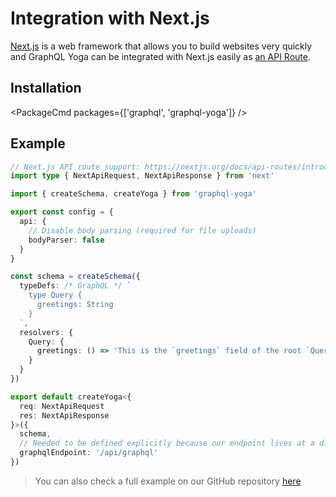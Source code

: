 
# Integration with Next.js

[Next.js](https://nextjs.org) is a web framework that allows you to build websites very quickly and
GraphQL Yoga can be integrated with Next.js easily as
[an API Route](https://nextjs.org/docs/api-routes/api-middlewares).

## Installation

<PackageCmd packages={['graphql', 'graphql-yoga']} />

## Example

```ts filename="pages/api/graphql.ts"
// Next.js API route support: https://nextjs.org/docs/api-routes/introduction
import type { NextApiRequest, NextApiResponse } from 'next'

import { createSchema, createYoga } from 'graphql-yoga'

export const config = {
  api: {
    // Disable body parsing (required for file uploads)
    bodyParser: false
  }
}

const schema = createSchema({
  typeDefs: /* GraphQL */ `
    type Query {
      greetings: String
    }
  `,
  resolvers: {
    Query: {
      greetings: () => 'This is the `greetings` field of the root `Query` type'
    }
  }
})

export default createYoga<{
  req: NextApiRequest
  res: NextApiResponse
}>({
  schema,
  // Needed to be defined explicitly because our endpoint lives at a different path other than `/graphql`
  graphqlEndpoint: '/api/graphql'
})
```

> You can also check a full example on our GitHub repository
> [here](https://github.com/dotansimha/graphql-yoga/tree/v3/examples/nextjs)
